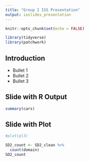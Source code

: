```yaml
---
title: "Group 2 ISS Presentation"
output: ioslides_presentation
---
```


```r
knitr::opts_chunk$set(echo = FALSE) 
```

```r
library(tidyverse)
library(patchwork)
```

## Introduction

- Bullet 1
- Bullet 2
- Bullet 3

## Slide with R Output

```r
summary(cars)
```

## Slide with Plot

```r
#plot(pl3)
```

```r
SD2_count <- SD2_clean %>% 
  count(domain)
SD2_count
```

